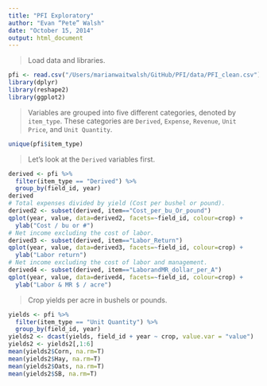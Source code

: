 ```yaml
---
title: "PFI Exploratory"
author: "Evan “Pete” Walsh"
date: "October 15, 2014"
output: html_document
---
```


>Load data and libraries.

```r
pfi <- read.csv("/Users/marianwaitwalsh/GitHub/PFI/data/PFI_clean.csv")
library(dplyr)
library(reshape2)
library(ggplot2)
```

>Variables are grouped into five different categories, denoted by ```item_type```. These categories are ```Derived```, ```Expense```, ```Revenue```, ```Unit Price```, and ```Unit Quantity```.

```r
unique(pfi$item_type)
```

>Let's look at the ```Derived``` variables first.

```r
derived <- pfi %>%
  filter(item_type == "Derived") %>%
  group_by(field_id, year)
derived
# Total expenses divided by yield (Cost per bushel or pound).
derived2 <- subset(derived, item=="Cost_per_bu_Or_pound")
qplot(year, value, data=derived2, facets=~field_id, colour=crop) + 
  ylab("Cost / bu or #")
# Net income excluding the cost of labor.
derived3 <- subset(derived, item=="Labor_Return")
qplot(year, value, data=derived3, facets=~field_id, colour=crop) +
  ylab("Labor return")
# Net income excluding the cost of labor and management.
derived4 <- subset(derived, item=="LaborandMR_dollar_per_A")
qplot(year, value, data=derived4, facets=~field_id, colour=crop) + 
  ylab("Labor & MR $ / acre")
```

>Crop yields per acre in bushels or pounds.

```r
yields <- pfi %>%
  filter(item_type == "Unit Quantity") %>%
  group_by(field_id, year)
yields2 <- dcast(yields, field_id + year ~ crop, value.var = "value")
yields2 <- yields2[,1:6]
mean(yields2$Corn, na.rm=T)
mean(yields2$Hay, na.rm=T)
mean(yields2$Oats, na.rm=T)
mean(yields2$SB, na.rm=T)
```

